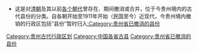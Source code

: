 * 这是对[[清朝|清朝]]及其以前[[中国朝代|各个朝代]]曾存在、期间撤消或合并，位于今贵州境内的古代县份的分类。自各朝开始至1911年开始（民国至今）近现代，今贵州境内撤销的行政区包括“县份”暂时归入[[:Category:贵州省已撤消的县份|:Category:贵州省已撤消的县份]]
{{中国古代行政区划分类向导|state=expanded}}
[[Category:贵州古代行政区划|Category:贵州古代行政区划]]
[[Category:中国各省古县|Category:中国各省古县]]
[[Category:贵州省已撤消的县份|Category:贵州省已撤消的县份]]